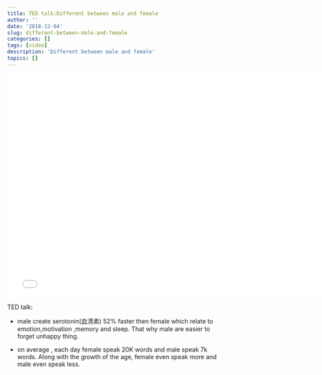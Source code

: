 ```yaml
---
title: TED talk:Different between male and female
author: ''
date: '2018-12-04'
slug: different-between-male-and-female
categories: []
tags: [video]
description: 'Different between male and female'
topics: []
---
```



<iframe width="760" height="520"
src="//player.bilibili.com/player.html?aid=4445834&cid=7203752&page=1" scrolling="no" border="0" frameborder="no" framespacing="0" allowfullscreen="true"> </iframe>


TED talk:

- male create serotonin(血清素) 52% faster then female which relate to emotion,motivation  ,memory and sleep. That why male are easier to forget unhappy thing.

- on average , each day female speak 20K words and male speak 7k words. Along with the growth of the age, female even speak more and male even speak less.









